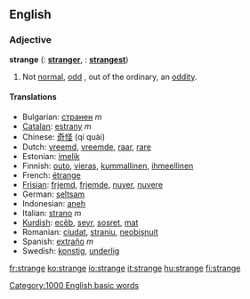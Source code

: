 ==English==
{{rank|reached|appeared|spoke|462|strange|force|character|taking}}

===Adjective===
'''strange'''  ({{compar}}: '''[[stranger]]''', {{superl}}: '''[[strangest]]''')
# Not [[normal]], [[odd]] , out of the ordinary, an [[oddity]].

====Translations====
*Bulgarian: [[странен]] ''m''
*[[Catalan]]: [[estrany]] ''m''
*Chinese: [[奇怪]] (qí quài)
*Dutch: [[vreemd]], [[vreemde]], [[raar]], [[rare]]
*Estonian: [[imelik]]
*Finnish: [[outo]], [[vieras]], [[kummallinen]], [[ihmeellinen]]
*French: [[étrange]]
*[[Frisian]]: [[frjemd]], [[frjemde]], [[nuver]], [[nuvere]] 
*German: [[seltsam]]
*Indonesian: [[aneh]]
*Italian: [[strano]] ''m''
*[[Kurdish]]: [[ecêb]], [[seyr]], [[sosret]], [[mat]]
*Romanian: [[ciudat]], [[straniu]], [[neobişnuit]]
*Spanish: [[extraño]] ''m''
*Swedish: [[konstig]], [[underlig]]
  
[[Category:1000 English basic words]]

[[fr:strange]]
[[ko:strange]]
[[io:strange]]
[[it:strange]]
[[hu:strange]]
[[fi:strange]]